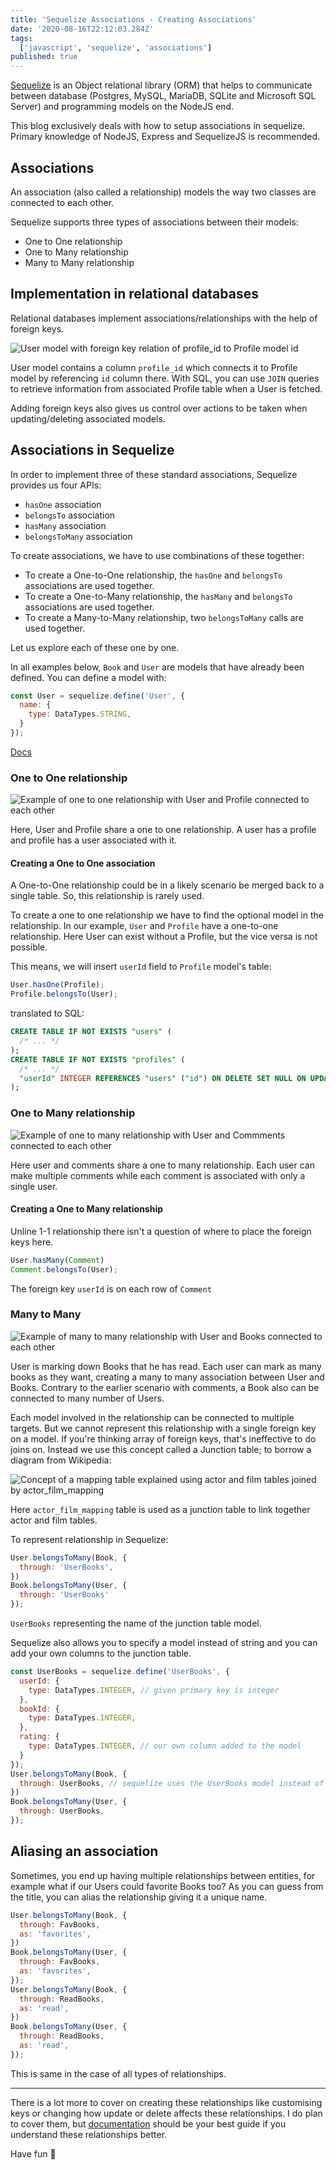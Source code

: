 ```yaml
---
title: 'Sequelize Associations - Creating Associations'
date: '2020-08-16T22:12:03.284Z'
tags:
  ['javascript', 'sequelize', 'associations']
published: true
---
```

[Sequelize](https://sequelize.org/) is an Object relational library (ORM) that helps to communicate between database (Postgres, MySQL, MariaDB, SQLite and Microsoft SQL Server) and programming models on the NodeJS end. 

This blog exclusively deals with how to setup associations in sequelize. Primary knowledge of NodeJS, Express and SequelizeJS is recommended.

## Associations

An association (also called a relationship) models the way two classes are connected to each other. 

Sequelize supports three types of associations between their models:
* One to One relationship
* One to Many relationship
* Many to Many relationship

## Implementation in relational databases

Relational databases implement associations/relationships with the help of foreign keys. 

![User model with foreign key relation of profile_id to Profile model id](./sequelize-associations/foreign-key.png)

User model contains a column `profile_id` which connects it to Profile model by referencing `id` column there. With SQL, you can use `JOIN` queries to retrieve information from associated Profile table when a User is fetched. 

Adding foreign keys also gives us control over actions to be taken when updating/deleting associated models. 

## Associations in Sequelize

In order to implement three of these standard associations, Sequelize provides us four APIs:

* `hasOne` association
* `belongsTo` association
* `hasMany` association
* `belongsToMany` association

To create associations, we have to use combinations of these together:

* To create a One-to-One relationship, the `hasOne` and `belongsTo` associations are used together.
* To create a One-to-Many relationship, the `hasMany` and `belongsTo` associations are used together.
* To create a Many-to-Many relationship, two `belongsToMany` calls are used together.

Let us explore each of these one by one.

In all examples below, `Book` and `User` are models that have already been defined. You can define a model with:

```javascript
const User = sequelize.define('User', {
  name: {
    type: DataTypes.STRING,
  }
});
```
[Docs](https://sequelize.org/master/manual/model-basics.html)

### One to One relationship

![Example of one to one relationship with User and Profile connected to each other](./sequelize-associations/one-to-one.png)

Here, User and Profile share a one to one relationship. A user has a profile and profile has a user associated with it.

#### Creating a One to One association

A One-to-One relationship could be in a likely scenario be merged back to a single table. So, this relationship is rarely used. 

To create a one to one relationship we have to find the optional model in the relationship. In our example, `User` and `Profile` have a one-to-one relationship. Here User can exist without a Profile, but the vice versa is not possible.

This means, we will insert `userId` field to `Profile` model's table:

```javascript
User.hasOne(Profile);
Profile.belongsTo(User);
```

translated to SQL:

```sql
CREATE TABLE IF NOT EXISTS "users" (
  /* ... */
);
CREATE TABLE IF NOT EXISTS "profiles" (
  /* ... */
  "userId" INTEGER REFERENCES "users" ("id") ON DELETE SET NULL ON UPDATE CASCADE
);
```

### One to Many relationship

![Example of one to many relationship with User and Commments connected to each other](./sequelize-associations/one-to-many.png)

Here user and comments share a one to many relationship. Each user can make multiple comments while each comment is associated with only a single user.

#### Creating a One to Many relationship

Unline 1-1 relationship there isn't a question of where to place the foreign keys here. 

```javascript
User.hasMany(Comment)
Comment.belongsTo(User);
```
The foreign key `userId` is on each row of `Comment`

### Many to Many

![Example of many to many relationship with User and Books connected to each other](./sequelize-associations/many-to-many.png)

User is marking down Books that he has read. Each user can mark as many books as they want, creating a many to many association between User and Books. Contrary to the earlier scenario with comments, a Book also can be connected to many number of Users.

Each model involved in the relationship can be connected to multiple targets. But we cannot represent this relationship with a single foreign key on a model. If you're thinking array of foreign keys, that's ineffective to do joins on. Instead we use this concept called a Junction table; to borrow a diagram from Wikipedia:

![Concept of a mapping table explained using actor and film tables joined by actor_film_mapping](https://upload.wikimedia.org/wikipedia/commons/d/d7/Mapping_table_concept.png)

Here `actor_film_mapping` table is used as a junction table to link together actor and film tables.

To represent relationship in Sequelize:

```javascript
User.belongsToMany(Book, {
  through: 'UserBooks',
})
Book.belongsToMany(User, {
  through: 'UserBooks'
});
```
`UserBooks` representing the name of the junction table model. 

Sequelize also allows you to specify a model instead of string and you can add your own columns to the junction table.

```javascript
const UserBooks = sequelize.define('UserBooks', {
  userId: {
    type: DataTypes.INTEGER, // given primary key is integer
  },
  bookId: {
    type: DataTypes.INTEGER, 
  },
  rating: {
    type: DataTypes.INTEGER, // our own column added to the model
  }
});
User.belongsToMany(Book, {
  through: UserBooks, // sequelize uses the UserBooks model instead of creating one.
})
Book.belongsToMany(User, {
  through: UserBooks,
});
```

## Aliasing an association 

Sometimes, you end up having multiple relationships between entities, for example what if our Users could favorite Books too? As you can guess from the title, you can alias the relationship giving it a unique name.

```javascript
User.belongsToMany(Book, {
  through: FavBooks,
  as: 'favorites',
})
Book.belongsToMany(User, {
  through: FavBooks,
  as: 'favorites',
});
User.belongsToMany(Book, {
  through: ReadBooks,
  as: 'read',
})
Book.belongsToMany(User, {
  through: ReadBooks,
  as: 'read',
});
```

This is same in the case of all types of relationships.

---

There is a lot more to cover on creating these relationships like customising keys or changing how update or delete affects these relationships. I do plan to cover them, but [documentation](https://sequelize.org/master/manual/assocs.html) should be your best guide if you understand these relationships better.

Have fun 🎉
